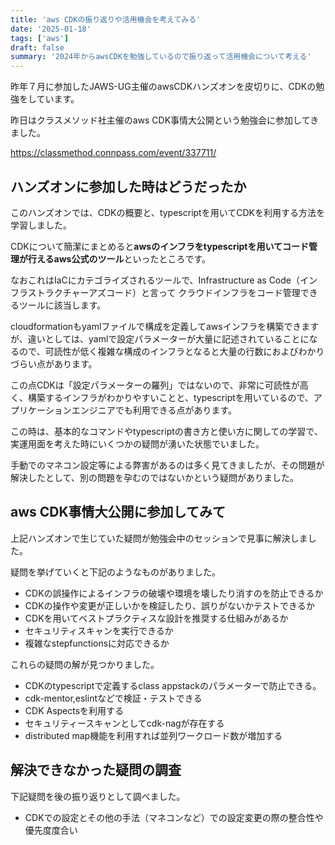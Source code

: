 ```yaml
---
title: 'aws CDKの振り返りや活用機会を考えてみる'
date: '2025-01-18'
tags: ['aws']
draft: false
summary: '2024年からawsCDKを勉強しているので振り返って活用機会について考える'
---
```


昨年７月に参加したJAWS-UG主催のawsCDKハンズオンを皮切りに、CDKの勉強をしています。

昨日はクラスメソッド社主催のaws CDK事情大公開という勉強会に参加してきました。

https://classmethod.connpass.com/event/337711/

## ハンズオンに参加した時はどうだったか

このハンズオンでは、CDKの概要と、typescriptを用いてCDKを利用する方法を学習しました。

CDKについて簡潔にまとめると**awsのインフラをtypescriptを用いてコード管理が行えるaws公式のツール**といったところです。

なおこれはIaCにカテゴライズされるツールで、Infrastructure as Code（インフラストラクチャーアズコード）と言って
クラウドインフラをコード管理できるツールに該当します。

cloudformationもyamlファイルで構成を定義してawsインフラを構築できますが、違いとしては、yamlで設定パラメーターが大量に記述されていることになるので、可読性が低く複雑な構成のインフラとなると大量の行数におよびわかりづらい点があります。

この点CDKは「設定パラメーターの羅列」ではないので、非常に可読性が高く、構築するインフラがわかりやすいことと、typescriptを用いているので、アプリケーションエンジニアでも利用できる点があります。

この時は、基本的なコマンドやtypescriptの書き方と使い方に関しての学習で、実運用面を考えた時にいくつかの疑問が湧いた状態でいました。

手動でのマネコン設定等による弊害があるのは多く見てきましたが、その問題が解決したとして、別の問題を孕むのではないかという疑問がありました。

## aws CDK事情大公開に参加してみて

上記ハンズオンで生じていた疑問が勉強会中のセッションで見事に解決しました。

疑問を挙げていくと下記のようなものがありました。

- CDKの誤操作によるインフラの破壊や環境を壊したり消すのを防止できるか
- CDKの操作や変更が正しいかを検証したり、誤りがないかテストできるか
- CDKを用いてベストプラクティスな設計を推奨する仕組みがあるか
- セキュリティスキャンを実行できるか
- 複雑なstepfunctionsに対応できるか

これらの疑問の解が見つかりました。

- CDKのtypescriptで定義するclass appstackのパラメーターで防止できる。
- cdk-mentor,eslintなどで検証・テストできる
- CDK Aspectsを利用する
- セキュリティースキャンとしてcdk-nagが存在する
- distributed map機能を利用すれば並列ワークロード数が増加する


## 解決できなかった疑問の調査

下記疑問を後の振り返りとして調べました。

- CDKでの設定とその他の手法（マネコンなど）での設定変更の際の整合性や優先度度合い






